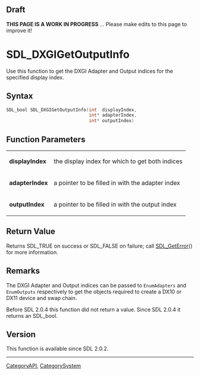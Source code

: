 == Draft ==

'''THIS PAGE IS A WORK IN PROGRESS''' ... Please make edits to this page to improve it!


<!-- #*^*^*^*^*See http://wiki.libsdl.org/moin.cgi/SGFunctions for details on editing this page*^*^*^*^* -->


= SDL_DXGIGetOutputInfo =
Use this function to get the DXGI Adapter and Output indices for the specified display index.




== Syntax ==
<syntaxhighlight lang='c++'>
SDL_bool SDL_DXGIGetOutputInfo(int  displayIndex,
                               int* adapterIndex,
                               int* outputIndex)
</syntaxhighlight>


== Function Parameters ==
{|
|'''displayIndex'''
|the display index for which to get both indices
|-
|'''adapterIndex'''
|a pointer to be filled in with the adapter index
|-
|'''outputIndex''' 
|a pointer to be filled in with the output index
|}


== Return Value ==
Returns SDL_TRUE on success or SDL_FALSE on failure; call [[SDL_GetError]]() for more information.



== Remarks ==
The DXGI Adapter and Output indices can be passed to <code>EnumAdapters</code> and <code>EnumOutputs</code> respectively to get the objects required to create a DX10 or DX11 device and swap chain.

Before SDL 2.0.4 this function did not return a value. Since SDL 2.0.4 it returns an SDL_bool.


== Version ==
This function is available since SDL 2.0.2.

----
[[CategoryAPI]], [[CategorySystem]]
<!-- #See the Style Guide for instructions on editing the footer. -->
